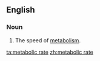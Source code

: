 ==English==
{{wikipedia|metabolism}}

===Noun===
{{en-noun}}

# {{label|en|physiology}} The speed of [[metabolism]].

[[ta:metabolic rate]]
[[zh:metabolic rate]]